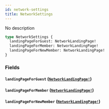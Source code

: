 ```yaml
---
id: network-settings
title: NetworkSettings
---
```


No description

```graphql
type NetworkSettings {
  landingPageForGuest: NetworkLandingPage!
  landingPageForMember: NetworkLandingPage!
  landingPageForNewMember: NetworkLandingPage!
}
```

### Fields

#### `landingPageForGuest` ([`NetworkLandingPage!`](/docs/graphql/enums/network-landing-page))

#### `landingPageForMember` ([`NetworkLandingPage!`](/docs/graphql/enums/network-landing-page))

#### `landingPageForNewMember` ([`NetworkLandingPage!`](/docs/graphql/enums/network-landing-page))
